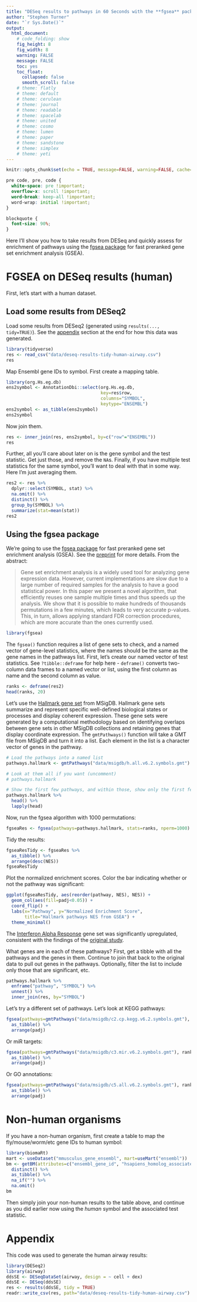 ```yaml
---
title: "DESeq results to pathways in 60 Seconds with the **fgsea** package"
author: "Stephen Turner"
date: "`r Sys.Date()`"
output: 
  html_document: 
    # code_folding: show
    fig_height: 8
    fig_width: 8
    warning: FALSE
    message: FALSE
    toc: yes
    toc_float: 
      collapsed: false
      smooth_scroll: false
    # theme: flatly
    # theme: default
    # theme: cerulean
    # theme: journal
    # theme: readable
    # theme: spacelab
    # theme: united
    # theme: cosmo
    # theme: lumen
    # theme: paper
    # theme: sandstone
    # theme: simplex
    # theme: yeti
---
```


```r
knitr::opts_chunk$set(echo = TRUE, message=FALSE, warning=FALSE, cache=TRUE)
```

```css
pre code, pre, code {
  white-space: pre !important;
  overflow-x: scroll !important;
  word-break: keep-all !important;
  word-wrap: initial !important;
}

blockquote {
  font-size: 90%;
}
```

Here I'll show you how to take results from DESeq and quickly assess for enrichment of pathways using the [fgsea package](http://bioconductor.org/packages/fgsea) for fast preranked gene set enrichment analysis (GSEA).

# FGSEA on DESeq results (human)

First, let's start with a human dataset.

## Load some results from DESeq2

Load some results from DESeq2 (generated using `results(..., tidy=TRUE)`). See the [appendix](#appendix) section at the end for how this data was generated. 

```r
library(tidyverse)
res <- read_csv("data/deseq-results-tidy-human-airway.csv")
res
```

Map Ensembl gene IDs to symbol. First create a mapping table.

```r
library(org.Hs.eg.db)
ens2symbol <- AnnotationDbi::select(org.Hs.eg.db,
                                    key=res$row, 
                                    columns="SYMBOL",
                                    keytype="ENSEMBL")
ens2symbol <- as_tibble(ens2symbol)
ens2symbol
```

Now join them. 

```r
res <- inner_join(res, ens2symbol, by=c("row"="ENSEMBL"))
res
```

Further, all you'll care about later on is the gene symbol and the test statistic. Get just those, and remove the `NA`s. Finally, if you have multiple test statistics for the same symbol, you'll want to deal with that in some way. Here I'm just averaging them. 

```r
res2 <- res %>% 
  dplyr::select(SYMBOL, stat) %>% 
  na.omit() %>% 
  distinct() %>% 
  group_by(SYMBOL) %>% 
  summarize(stat=mean(stat))
res2
```

## Using the fgsea package

We're going to use the [fgsea package](http://bioconductor.org/packages/fgsea) for fast preranked gene set enrichment analysis (GSEA). See the [preprint](https://www.biorxiv.org/content/early/2016/06/20/060012) for more details. From the abstract:

> Gene set enrichment analysis is a widely used tool for analyzing gene expression data. However, current implementations are slow due to a large number of required samples for the analysis to have a good statistical power. In this paper we present a novel algorithm, that efficiently reuses one sample multiple times and thus speeds up the analysis. We show that it is possible to make hundreds of thousands permutations in a few minutes, which leads to very accurate p-values. This, in turn, allows applying standard FDR correction procedures, which are more accurate than the ones currently used. 

```r
library(fgsea)
```

The `fgsea()` function requires a list of gene sets to check, and a named vector of gene-level statistics, where the names should be the same as the gene names in the pathways list. First, let's create our named vector of test statistics. See `?tibble::deframe` for help here - `deframe()` converts two-column data frames to a named vector or list, using the first column as name and the second column as value.

```r
ranks <- deframe(res2)
head(ranks, 20)
```


Let's use the [Hallmark gene set](http://software.broadinstitute.org/gsea/msigdb/collection_details.jsp#H) from MSigDB. Hallmark gene sets summarize and represent specific well-defined biological states or processes and display coherent expression. These gene sets were generated by a computational methodology based on identifying overlaps between gene sets in other MSigDB collections and retaining genes that display coordinate expression. The `gmtPathways()` function will take a GMT file from MSigDB and turn it into a list. Each element in the list is a character vector of genes in the pathway.

```r
# Load the pathways into a named list
pathways.hallmark <- gmtPathways("data/msigdb/h.all.v6.2.symbols.gmt")

# Look at them all if you want (uncomment)
# pathways.hallmark

# Show the first few pathways, and within those, show only the first few genes. 
pathways.hallmark %>% 
  head() %>% 
  lapply(head)
```

Now, run the fgsea algorithm with 1000 permutations:

```r
fgseaRes <- fgsea(pathways=pathways.hallmark, stats=ranks, nperm=1000)
```

Tidy the results:

```r
fgseaResTidy <- fgseaRes %>%
  as_tibble() %>%
  arrange(desc(NES))
fgseaResTidy
```

Plot the normalized enrichment scores. Color the bar indicating whether or not the pathway was significant:

```r
ggplot(fgseaResTidy, aes(reorder(pathway, NES), NES)) +
  geom_col(aes(fill=padj<0.05)) +
  coord_flip() +
  labs(x="Pathway", y="Normalized Enrichment Score",
       title="Hallmark pathways NES from GSEA") + 
  theme_minimal()
```

The [Interferon Alpha Response](http://software.broadinstitute.org/gsea/msigdb/cards/HALLMARK_INTERFERON_ALPHA_RESPONSE.html) gene set was significantly upregulated, consistent with the findings of the [original study](http://journals.plos.org/plosone/article?id=10.1371/journal.pone.0099625). 

What genes are in each of these pathways? First, get a tibble with all the pathways and the genes in them. Continue to join that back to the original data to pull out genes in the pathways. Optionally, filter the list to include only those that are significant, etc. 

```r
pathways.hallmark %>% 
  enframe("pathway", "SYMBOL") %>% 
  unnest() %>% 
  inner_join(res, by="SYMBOL")
```

Let's try a different set of pathways. Let's look at KEGG pathways:

```r
fgsea(pathways=gmtPathways("data/msigdb/c2.cp.kegg.v6.2.symbols.gmt"), ranks, nperm=1000) %>% 
  as_tibble() %>% 
  arrange(padj)
```

Or miR targets:

```r
fgsea(pathways=gmtPathways("data/msigdb/c3.mir.v6.2.symbols.gmt"), ranks, nperm=1000) %>% 
  as_tibble() %>% 
  arrange(padj)
```

Or GO annotations: 

```r
fgsea(pathways=gmtPathways("data/msigdb/c5.all.v6.2.symbols.gmt"), ranks, nperm=1000) %>% 
  as_tibble() %>% 
  arrange(padj)
```

# Non-human organisms

If you have a non-human organism, first create a table to map the fly/mouse/worm/etc gene IDs to human symbol:

```r
library(biomaRt)
mart <- useDataset("mmusculus_gene_ensembl", mart=useMart("ensembl"))
bm <- getBM(attributes=c("ensembl_gene_id", "hsapiens_homolog_associated_gene_name"), mart=mart) %>%
  distinct() %>%
  as_tibble() %>%
  na_if("") %>% 
  na.omit()
bm
```

Then simply join your non-human results to the table above, and continue as you did earlier now using the _human_ symbol and the associated test statistic.


# Appendix

This code was used to generate the human airway results:

```r
library(DESeq2)
library(airway)
ddsSE <- DESeqDataSet(airway, design = ~ cell + dex)
ddsSE <- DESeq(ddsSE)
res <- results(ddsSE, tidy = TRUE)
readr::write_csv(res, path="data/deseq-results-tidy-human-airway.csv")
```
